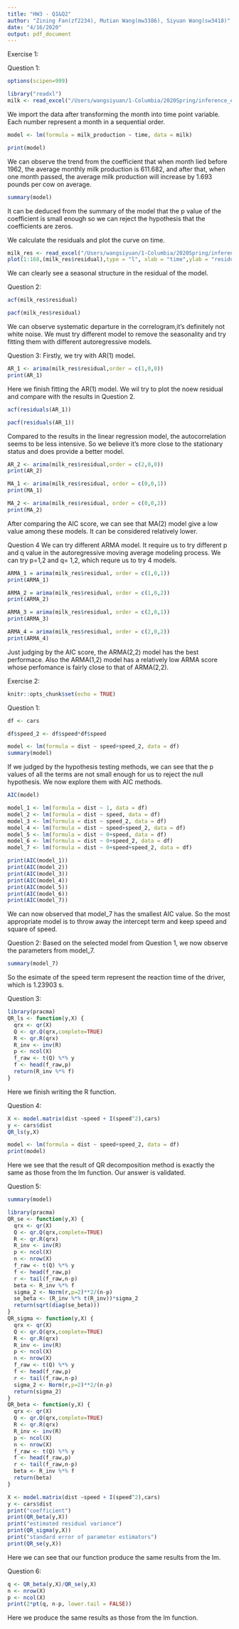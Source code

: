 ```yaml
---
title: "HW3 - Q1&Q2"
author: "Zining Fan(zf2234), Mutian Wang(mw3386), Siyuan Wang(sw3418)"
date: "4/16/2020"
output: pdf_document
---
```

Exercise 1:

Question 1:
```r
options(scipen=999)
```
```r
library("readxl")
milk <- read_excel("/Users/wangsiyuan/1-Columbia/2020Spring/inference_estimation/hw3/milk.xls")
```
We import the data after transforming the month into time point variable. Each number represent a month in a sequential order.

```r
model <- lm(formula = milk_production ~ time, data = milk)
```
```r
print(model)
```
We can observe the trend from the coefficient that when month lied before 1962, the average monthly milk production is 611.682, and after that, when one month passed, the average milk production will increase by 1.693 pounds per cow on average.
```r
summary(model)
```
It can be deduced from the summary of the model that the p value of the coefficient is small enough so we can reject the hypothesis that the coefficients are zeros.

We calculate the residuals and plot the curve on time.

```r
milk_res <- read_excel("/Users/wangsiyuan/1-Columbia/2020Spring/inference_estimation/hw3/milk_res.xls")
plot(1:168,(milk_res$residual),type = "l", xlab = "time",ylab = "residual" )
```

We can clearly see a seasonal structure in the residual of the model.



Question 2:
```r
acf(milk_res$residual)
```
```r
pacf(milk_res$residual)
```
We can observe systematic departure in the correlogram,it's definitely not white noise.
We must try different model to remove the seasonality and try fitting them with different autoregressive models.

Question 3:
Firstly, we try with AR(1) model.
```r
AR_1 <- arima(milk_res$residual,order = c(1,0,0))
print(AR_1)
```
Here we finish fitting the AR(1) model.
We wil try to plot the noew residual and compare with the results in Question 2.

```r
acf(residuals(AR_1))
```
```r
pacf(residuals(AR_1))
```
Compared to the results in the linear regression model, the autocorrelation seems to be less intensive. So we believe it's more close to the stationary status and does provide a better model.

```r
AR_2 <- arima(milk_res$residual,order = c(2,0,0))
print(AR_2)
```
```r
MA_1 <- arima(milk_res$residual, order = c(0,0,1))
print(MA_1)
```
```r
MA_2 <- arima(milk_res$residual, order = c(0,0,2))
print(MA_2)
```
After comparing the AIC score, we can see that MA(2) model give a low value among these models. It can be considered relatively lower.

Question 4
We can try different ARMA model. It require us to try different p and q value in the autoregressive moving average modeling process.
We can try p=1,2 and q= 1,2, which requre us to try 4 models.
```r
ARMA_1 = arima(milk_res$residual, order = c(1,0,1))
print(ARMA_1)
```
```r
ARMA_2 = arima(milk_res$residual, order = c(1,0,2))
print(ARMA_2)
```
```r
ARMA_3 = arima(milk_res$residual, order = c(2,0,1))
print(ARMA_3)
```

```r
ARMA_4 = arima(milk_res$residual, order = c(2,0,2))
print(ARMA_4)
```
Just judging by the AIC score, the ARMA(2,2) model has the best performace. Also the ARMA(1,2) model has a relatively low ARMA score whose perfomance is fairly close to that of ARMA(2,2).


Exercise 2:

```r
knitr::opts_chunk$set(echo = TRUE)
```
Question 1:
```r
df <- cars
```
```r
df$speed_2 <- df$speed*df$speed
```

```r
model <- lm(formula = dist ~ speed+speed_2, data = df)
summary(model)
```
If we judged by the hypothesis testing methods, we can see that the p values of all the terms are not small enough for us to reject the null hypothesis.
We now explore them with AIC methods.
```r
AIC(model)
```

```r
model_1 <- lm(formula = dist ~ 1, data = df)
model_2 <- lm(formula = dist ~ speed, data = df)
model_3 <- lm(formula = dist ~ speed_2, data = df)
model_4 <- lm(formula = dist ~ speed+speed_2, data = df)
model_5 <- lm(formula = dist ~ 0+speed, data = df)
model_6 <- lm(formula = dist ~ 0+speed_2, data = df)
model_7 <- lm(formula = dist ~ 0+speed+speed_2, data = df)
```
```r
print(AIC(model_1))
print(AIC(model_2))
print(AIC(model_3))
print(AIC(model_4))
print(AIC(model_5))
print(AIC(model_6))
print(AIC(model_7))
```
We can now observed that model_7 has the smallest AIC value. So the most appropriate model is to throw away the intercept term and keep speed and square of speed.

Question 2:
Based on the selected model from Question 1, we now observe the parameters from model_7.
```r
summary(model_7)
```
So the esimate of the speed term represent the reaction time of the driver, which is 1.23903 s.



Question 3:
```r
library(pracma)
QR_ls <- function(y,X) {
  qrx <- qr(X)
  Q <- qr.Q(qrx,complete=TRUE)
  R <- qr.R(qrx)
  R_inv <- inv(R)
  p <- ncol(X)
  f_raw <- t(Q) %*% y
  f <- head(f_raw,p)
  return(R_inv %*% f)
}
```
Here we finish writing the R function.



Question 4:
```r
X <- model.matrix(dist ~speed + I(speed^2),cars)
y <- cars$dist
QR_ls(y,X)
```
```r
model <- lm(formula = dist ~ speed+speed_2, data = df)
print(model)
```
Here we see that the result of QR decomposition method is exactly the same as those from the lm function. Our answer is validated.


Question 5:

```r
summary(model)
```

```r
library(pracma)
QR_se <- function(y,X) {
  qrx <- qr(X)
  Q <- qr.Q(qrx,complete=TRUE)
  R <- qr.R(qrx)
  R_inv <- inv(R)
  p <- ncol(X)
  n <- nrow(X)
  f_raw <- t(Q) %*% y
  f <- head(f_raw,p)
  r <- tail(f_raw,n-p)
  beta <- R_inv %*% f
  sigma_2 <- Norm(r,p=2)**2/(n-p)
  se_beta <- (R_inv %*% t(R_inv))*sigma_2
  return(sqrt(diag(se_beta)))
}
QR_sigma <- function(y,X) {
  qrx <- qr(X)
  Q <- qr.Q(qrx,complete=TRUE)
  R <- qr.R(qrx)
  R_inv <- inv(R)
  p <- ncol(X)
  n <- nrow(X)
  f_raw <- t(Q) %*% y
  f <- head(f_raw,p)
  r <- tail(f_raw,n-p)
  sigma_2 <- Norm(r,p=2)**2/(n-p)
  return(sigma_2)
}
QR_beta <- function(y,X) {
  qrx <- qr(X)
  Q <- qr.Q(qrx,complete=TRUE)
  R <- qr.R(qrx)
  R_inv <- inv(R)
  p <- ncol(X)
  n <- nrow(X)
  f_raw <- t(Q) %*% y
  f <- head(f_raw,p)
  r <- tail(f_raw,n-p)
  beta <- R_inv %*% f
  return(beta)
}
```

```r
X <- model.matrix(dist ~speed + I(speed^2),cars)
y <- cars$dist
print("coefficient")
print(QR_beta(y,X))
print("estimated residual variance")
print(QR_sigma(y,X))
print("standard error of parameter estimators")
print(QR_se(y,X))
```
Here we can see that our function produce the same results from the lm.

Question 6:
```r
q <- QR_beta(y,X)/QR_se(y,X)
n <- nrow(X)
p <- ncol(X)
print(2*pt(q, n-p, lower.tail = FALSE))
```
Here we produce the same results as those from the lm function.

